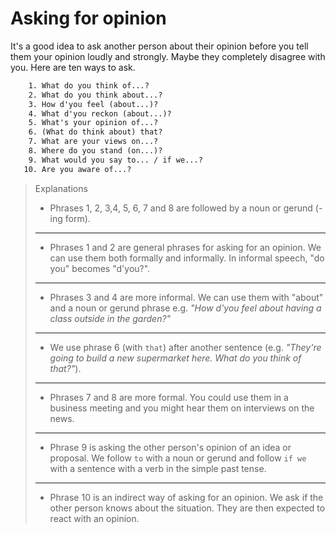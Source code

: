 # Asking for opinion

It's a good idea to ask another person about their opinion before you tell them your opinion loudly and strongly. Maybe they completely disagree with you. Here are ten ways to ask.

```txt
    1. What do you think of...?
    2. What do you think about...?
    3. How d'you feel (about...)?
    4. What d'you reckon (about...)?
    5. What's your opinion of...?
    6. (What do think about) that?
    7. What are your views on...?
    8. Where do you stand (on...)?
    9. What would you say to... / if we...?
   10. Are you aware of...?
```

> Explanations
>
> - Phrases 1, 2, 3,4, 5, 6, 7 and 8 are followed by a noun or gerund (-ing form).
>
> ---
>
> - Phrases 1 and 2 are general phrases for asking for an opinion. We can use them both formally and informally. In informal speech, "do you" becomes "d'you?".
>
> ---
>
> - Phrases 3 and 4 are more informal. We can use them with "about" and a noun or gerund phrase e.g. _"How d'you feel about having a class outside in the garden?"_
>
> ---
>
> - We use phrase 6 (with `that`) after another sentence (e.g. _"They're going to build a new supermarket here. What do you think of that?"_).
>
> ---
>
> - Phrases 7 and 8 are more formal. You could use them in a business meeting and you might hear them on interviews on the news.
>
> ---
>
> - Phrase 9 is asking the other person's opinion of an idea or proposal. We follow `to` with a noun or gerund and follow `if we` with a sentence with a verb in the simple past tense.
>
> ---
>
> - Phrase 10 is an indirect way of asking for an opinion. We ask if the other person knows about the situation. They are then expected to react with an opinion.
